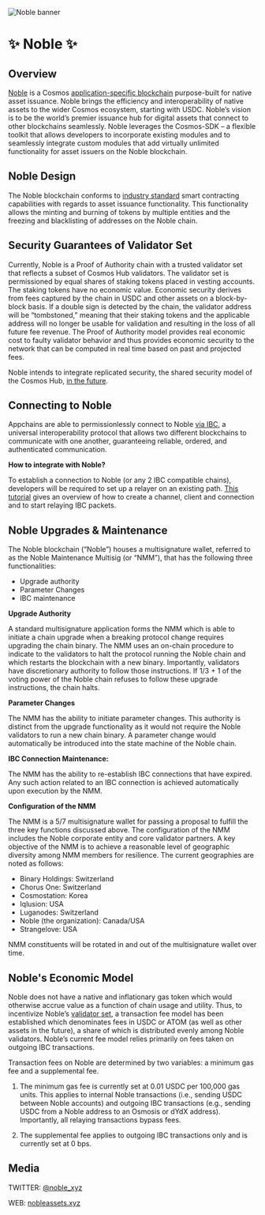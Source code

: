 ![Noble banner](https://raw.githubusercontent.com/strangelove-ventures/noble-networks/main/Twitter_Banner.png)

# ✨ Noble ✨

## Overview

[Noble](https://nobleassets.xyz/) is a Cosmos [application-specific blockchain](https://docs.cosmos.network/v0.46/intro/why-app-specific.html) purpose-built for native asset issuance. Noble brings the efficiency and interoperability of native assets to the wider Cosmos ecosystem, starting with USDC. Noble’s vision is to be the world’s premier issuance hub for digital assets that connect to other blockchains seamlessly. Noble leverages the Cosmos-SDK – a flexible toolkit that allows developers to incorporate existing modules and to seamlessly integrate custom modules that add virtually unlimited functionality for asset issuers on the Noble blockchain.

## Noble Design

The Noble blockchain conforms to [industry standard](https://github.com/centrehq/centre-tokens/blob/master/doc/tokendesign.md) smart contracting capabilities with regards to asset issuance functionality. This functionality allows the minting and burning of tokens by multiple entities and the freezing and blacklisting of addresses on the Noble chain.

## Security Guarantees of Validator Set

Currently, Noble is a Proof of Authority chain with a trusted validator set that reflects a subset of Cosmos Hub validators. The validator set is permissioned by equal shares of staking tokens placed in vesting accounts. The staking tokens have no economic value. Economic security derives from fees captured by the chain in USDC and other assets on a block-by-block basis. If a double sign is detected by the chain, the validator address will be “tombstoned,” meaning that their staking tokens and the applicable address will no longer be usable for validation and resulting in the loss of all future fee revenue. The Proof of Authority model provides real economic cost to faulty validator behavior and thus provides economic security to the network that can be computed in real time based on past and projected fees.

Noble intends to integrate replicated security, the shared security model of the Cosmos Hub, [in the future](https://forum.cosmos.network/t/noble-ics-v1-update/12312).

## Connecting to Noble

Appchains are able to permissionlessly connect to Noble [via IBC](https://medium.com/the-interchain-foundation/eli5-what-is-ibc-def44d7b5b4c), a universal interoperability protocol that allows two different blockchains to communicate with one another, guaranteeing reliable, ordered, and authenticated communication.

**How to integrate with Noble?**

To establish a connection to Noble (or any 2 IBC compatible chains), developers will be required to set up a relayer on an existing path. [This tutorial](https://github.com/cosmos/relayer/blob/main/docs/create-path-across-chain.md) gives an overview of how to create a channel, client and connection and to start relaying IBC packets.

## Noble Upgrades & Maintenance

The Noble blockchain (“Noble”) houses a multisignature wallet, referred to as the Noble Maintenance Multisig (or “NMM”), that has the following three functionalities:

- Upgrade authority
- Parameter Changes
- IBC maintenance

**Upgrade Authority**

A standard multisignature application forms the NMM which is able to initiate a chain upgrade when a breaking protocol change requires upgrading the chain binary. The NMM uses an on-chain procedure to indicate to the validators to halt the protocol running the Noble chain and which restarts the blockchain with a new binary. Importantly, validators have discretionary authority to follow those instructions. If 1/3 + 1 of the voting power of the Noble chain refuses to follow these upgrade instructions, the chain halts.

**Parameter Changes**

The NMM has the ability to initiate parameter changes. This authority is distinct from the upgrade functionality as it would not require the Noble validators to run a new chain binary. A parameter change would automatically be introduced into the state machine of the Noble chain.

**IBC Connection Maintenance:**

The NMM has the ability to re-establish IBC connections that have expired. Any such action related to an IBC connection is achieved automatically upon execution by the NMM.

**Configuration of the NMM**

The NMM is a 5/7 multisignature wallet for passing a proposal to fulfill the three key functions discussed above. The configuration of the NMM includes the Noble corporate entity and core validator partners. A key objective of the NMM is to achieve a reasonable level of geographic diversity among NMM members for resilience. The current geographies are noted as follows:

- Binary Holdings: Switzerland
- Chorus One: Switzerland
- Cosmostation: Korea
- Iqlusion: USA
- Luganodes: Switzerland
- Noble (the organization): Canada/USA
- Strangelove: USA

NMM constituents will be rotated in and out of the multisignature wallet over time.

## Noble's Economic Model

Noble does not have a native and inflationary gas token which would otherwise accrue value as a function of chain usage and utility. Thus, to incentivize Noble’s [validator set](https://docs.nobleassets.xyz/#security-guarantees-in-a-permissioned-validator-set-proof-of-authority), a transaction fee model has been established which denominates fees in USDC or ATOM (as well as other assets in the future), a share of which is distributed evenly among Noble validators. Noble’s current fee model relies primarily on fees taken on outgoing IBC transactions.

Transaction fees on Noble are determined by two variables: a minimum gas fee and a supplemental fee.

1. The minimum gas fee is currently set at 0.01 USDC per 100,000 gas units. This applies to internal Noble transactions (i.e., sending USDC between Noble accounts) and outgoing IBC transactions (e.g., sending USDC from a Noble address to an Osmosis or dYdX address). Importantly, all relaying transactions bypass fees.

2. The supplemental fee applies to outgoing IBC transactions only and is currently set at 0 bps.

## Media

TWITTER: [@noble_xyz](https://twitter.com/noble_xyz/)

WEB: [nobleassets.xyz](https://nobleassets.xyz/)

